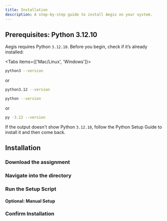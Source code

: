 ```yaml
---
title: Installation
description: A step-by-step guide to install Aegis on your system.
---
```


## Prerequisites: Python 3.12.10

Aegis requires Python `3.12.10`. Before you begin, check if it’s already installed:

<Tabs items={['Mac/Linux', 'Windows']}>

<Tab value="Mac/Linux">

```bash
python3 --version
```

or

```bash
python3.12 --version
```

</Tab>

<Tab value="Windows">

```bash
python --version
```

or

```bash
py -3.12 --version
```

</Tab>

</Tabs>

If the output doesn't show Python `3.12.10`, follow the Python Setup Guide to install it
and then come back.

## Installation

<Steps>

### Download the assignment

### Navigate into the directory

### Run the Setup Script

#### Optional: Manual Setup

### Confirm Installation

</Steps>
